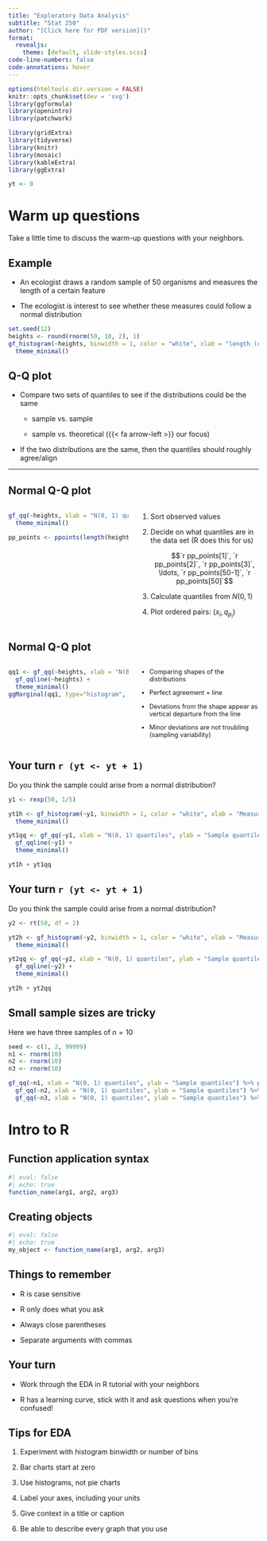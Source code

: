 ```yaml
---
title: "Exploratory Data Analysis"
subtitle: "Stat 250"
author: "[Click here for PDF version]()"
format:
  revealjs: 
    theme: [default, slide-styles.scss]
code-line-numbers: false
code-annotations: hover
---
```


```r
options(htmltools.dir.version = FALSE)
knitr::opts_chunk$set(dev = 'svg')
library(ggformula)
library(openintro)
library(patchwork)

library(gridExtra)
library(tidyverse)
library(knitr)
library(mosaic)
library(kableExtra)
library(ggExtra)

yt <- 0
```


# Warm up questions

Take a little time to discuss the warm-up questions with your neighbors.


## Example
- An ecologist draws a random sample of 50 organisms and measures the length of a certain feature

- The ecologist is interest to see whether these measures could follow a normal distribution

```r
set.seed(12)
heights <- round(rnorm(50, 10, 2), 1)
gf_histogram(~heights, binwidth = 1, color = "white", xlab = "length (cm)") +
  theme_minimal()
```



## Q-Q plot

- Compare two sets of quantiles to see if the distributions could be the same
  
  + sample vs. sample
  
  + sample vs. theoretical ({{< fa arrow-left >}} our focus)

- If the two distributions are the same, then the quantiles should roughly agree/align

 
---

## Normal Q-Q plot

:::{.columns}
::::{.column width=50%}

```r
gf_qq(~heights, xlab = "N(0, 1) quantiles", ylab = "Sample quantiles")  +
  theme_minimal()

pp_points <- ppoints(length(heights))
```
::::

::::{.column width=50%}

1. Sort observed values

2. Decide on what quantiles are in the data set (R does this for us)

    $$`r pp_points[1]`, `r pp_points[2]`, `r pp_points[3]`, \ldots, `r pp_points[50-1]`, `r pp_points[50]`$$

3. Calculate quantiles from $N(0, 1)$

4. Plot ordered pairs: $(x_i, q_{p_i})$

::::
:::



## Normal Q-Q plot

:::{.columns}
::::{.column width=50%}
```r
qq1 <- gf_qq(~heights, xlab = "N(0, 1) quantiles", ylab = "Sample quantiles") %>%
  gf_qqline(~heights) +
  theme_minimal() 
ggMarginal(qq1, type="histogram", binwidth = 0.5, alpha = 0.5)
```
::::
::::{.column width=50%}
::::: {style="font-size: 90%;"}
- Comparing shapes of the distributions

- Perfect agreement = line

- Deviations from the shape appear as vertical departure from the line

- Minor deviations are not troubling (sampling variability)
:::::
::::
:::



## Your turn `r (yt <- yt + 1)`

Do you think the sample could arise from a normal distribution?

```r
y1 <- rexp(50, 1/5)

yt1h <- gf_histogram(~y1, binwidth = 1, color = "white", xlab = "Measurement") +
  theme_minimal()

yt1qq <- gf_qq(~y1, xlab = "N(0, 1) quantiles", ylab = "Sample quantiles") %>%
  gf_qqline(~y1) +
  theme_minimal() 

yt1h + yt1qq
```


## Your turn `r (yt <- yt + 1)`

Do you think the sample could arise from a normal distribution?

```r
y2 <- rt(50, df = 2)

yt2h <- gf_histogram(~y2, binwidth = 1, color = "white", xlab = "Measurement") +
  theme_minimal()

yt2qq <- gf_qq(~y2, xlab = "N(0, 1) quantiles", ylab = "Sample quantiles") %>%
  gf_qqline(~y2) +
  theme_minimal() 

yt2h + yt2qq
```


## Small sample sizes are tricky

Here we have three samples of $n=10$ 

```r
seed <- c(1, 2, 99999)
n1 <- rnorm(10)
n2 <- rnorm(10)
n3 <- rnorm(10)

gf_qq(~n1, xlab = "N(0, 1) quantiles", ylab = "Sample quantiles") %>% gf_qqline(~n1) + 
  gf_qq(~n2, xlab = "N(0, 1) quantiles", ylab = "Sample quantiles") %>% gf_qqline(~n2) +
  gf_qq(~n3, xlab = "N(0, 1) quantiles", ylab = "Sample quantiles") %>% gf_qqline(~n3)
```


# Intro to R

## Function application syntax

```r
#| eval: false
#| echo: true
function_name(arg1, arg2, arg3)
```


## Creating objects

```r
#| eval: false
#| echo: true
my_object <- function_name(arg1, arg2, arg3)
```

## Things to remember

- R is case sensitive

- R only does what you ask

- Always close parentheses

- Separate arguments with commas



## Your turn

- Work through the EDA in R tutorial with your neighbors

- R has a learning curve, stick with it and ask questions when you're confused!


## Tips for EDA

1. Experiment with histogram binwidth or number of bins

1. Bar charts start at zero

1. Use histograms, not pie charts

1. Label your axes, including your units

1. Give context in a title or caption

1. Be able to describe every graph that you use


